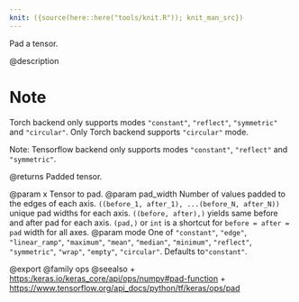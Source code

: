 ```yaml
---
knit: ({source(here::here("tools/knit.R")); knit_man_src})
---
```

Pad a tensor.

@description

# Note
Torch backend only supports modes `"constant"`, `"reflect"`,
    `"symmetric"` and `"circular"`.
    Only Torch backend supports `"circular"` mode.

Note:
    Tensorflow backend only supports modes `"constant"`, `"reflect"`
    and `"symmetric"`.

@returns
    Padded tensor.

@param x Tensor to pad.
@param pad_width Number of values padded to the edges of each axis.
    `((before_1, after_1), ...(before_N, after_N))` unique pad
    widths for each axis.
    `((before, after),)` yields same before and after pad for
    each axis.
    `(pad,)` or `int` is a shortcut for `before = after = pad`
    width for all axes.
@param mode One of `"constant"`, `"edge"`, `"linear_ramp"`,
    `"maximum"`, `"mean"`, `"median"`, `"minimum"`,
    `"reflect"`, `"symmetric"`, `"wrap"`, `"empty"`,
    `"circular"`. Defaults to`"constant"`.

@export
@family ops
@seealso
+ <https:/keras.io/keras_core/api/ops/numpy#pad-function>
+ <https://www.tensorflow.org/api_docs/python/tf/keras/ops/pad>
